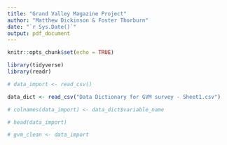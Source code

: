 ```yaml
---
title: "Grand Valley Magazine Project"
author: "Matthew Dickinson & Foster Thorburn"
date: "`r Sys.Date()`"
output: pdf_document
---
```


```r
knitr::opts_chunk$set(echo = TRUE)
```

```r
library(tidyverse)
library(readr)
```

```r
# data_import <- read_csv()

data_dict <- read_csv("Data Dictionary for GVM survey - Sheet1.csv")
```

```r
# colnames(data_import) <- data_dict$variable_name

# head(data_import)

# gvm_clean <- data_import
```

